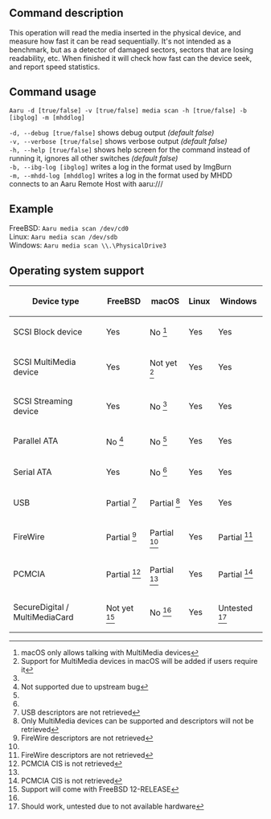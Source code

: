 ==Command description==
This operation will read the media inserted in the physical device, and measure how fast it can be read sequentially. It's not intended as a benchmark, but as a detector of damaged sectors, sectors that are losing readability, etc. When finished it will check how fast can the device seek, and report speed statistics.

==Command usage==
<code>Aaru -d [true/false] -v [true/false] media scan -h [true/false] -b [ibglog] -m [mhddlog] <device-path/aaru-remote-host></code>

<code>-d, --debug [true/false]</code> shows debug output ''(default false)''<br />
<code>-v, --verbose [true/false]</code> shows verbose output ''(default false)''<br />
<code>-h, --help [true/false]</code> shows help screen for the command instead of running it, ignores all other switches ''(default false)''<br />
<code>-b, --ibg-log [ibglog]</code> writes a log in the format used by ImgBurn<br />
<code>-m, --mhdd-log [mhddlog]</code> writes a log in the format used by MHDD<br />
<code><aaru-remote-host></code> connects to an Aaru Remote Host with aaru://<IP ADDRESS>/<DEVICE PATH><br /> 

==Example==
FreeBSD: <code>Aaru media scan /dev/cd0</code><br />
Linux: <code>Aaru media scan /dev/sdb</code><br />
Windows: <code>Aaru media scan \\.\PhysicalDrive3</code><br />

==Operating system support==
{|
! Device type
! FreeBSD
! macOS
! Linux
! Windows
|-
| SCSI Block device
| Yes
| No <ref name="macOS permissions">macOS only allows talking with MultiMedia devices</ref>
| Yes
| Yes
|-
| SCSI MultiMedia device
| Yes
| Not yet <ref name="macOS users">Support for MultiMedia devices in macOS will be added if users require it</ref>
| Yes
| Yes
|-
| SCSI Streaming device
| Yes
| No <ref name="macOS permissions"/>
| Yes
| Yes
|-
| Parallel ATA
| No <ref name="FreeBSD bug">Not supported due to upstream bug</ref>
| No <ref name="macOS permissions"/>
| Yes
| Yes
|-
| Serial ATA
| Yes
| No <ref name="macOS permissions"/>
| Yes
| Yes
|-
| USB
| Partial <ref name="usb">USB descriptors are not retrieved</ref>
| Partial <ref name="macOS">Only MultiMedia devices can be supported and descriptors will not be retrieved</ref>
| Yes
| Yes
|-
| FireWire
| Partial <ref name="firewire">FireWire descriptors are not retrieved</ref>
| Partial <ref name="macOS"/>
| Yes
| Partial <ref name="firewire">FireWire descriptors are not retrieved</ref>
|-
| PCMCIA
| Partial <ref name="pcmcia">PCMCIA CIS is not retrieved</ref>
| Partial <ref name="macOS"/>
| Yes
| Partial <ref name="pcmcia">PCMCIA CIS is not retrieved</ref>
|-
| SecureDigital / MultiMediaCard
| Not yet <ref name="FreeBSD sd">Support will come with FreeBSD 12-RELEASE</ref>
| No <ref name="macOS permissions"/>
| Yes
| Untested <ref name="Windows sd">Should work, untested due to not available hardware</ref>
|}

<references/>
